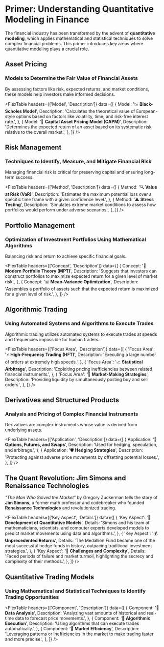 
# Primer: Understanding Quantitative Modeling in Finance

The financial industry has been transformed by the advent of **quantitative modeling**, which applies mathematical and statistical techniques to solve complex financial problems. This primer introduces key areas where quantitative modeling plays a crucial role.

## Asset Pricing

### Models to Determine the Fair Value of Financial Assets

By assessing factors like risk, expected returns, and market conditions, these models help investors make informed decisions.

<FlexTable
  headers={['Model', 'Description']}
  data={[
    {
      Model: '📉 **Black-Scholes Model**',
      Description:
        'Calculates the theoretical value of European-style options based on factors like volatility, time, and risk-free interest rate.',
    },
    {
      Model: '📐 **Capital Asset Pricing Model (CAPM)**',
      Description:
        'Determines the expected return of an asset based on its systematic risk relative to the overall market.',
    },
  ]}
/>

## Risk Management

### Techniques to Identify, Measure, and Mitigate Financial Risk

Managing financial risk is critical for preserving capital and ensuring long-term success.

<FlexTable
  headers={['Method', 'Description']}
  data={[
    {
      Method: '🔍 **Value at Risk (VaR)**',
      Description:
        'Estimates the maximum potential loss over a specific time frame with a given confidence level.',
    },
    {
      Method: '⚠️ **Stress Testing**',
      Description:
        'Simulates extreme market conditions to assess how portfolios would perform under adverse scenarios.',
    },
  ]}
/>

## Portfolio Management

### Optimization of Investment Portfolios Using Mathematical Algorithms

Balancing risk and return to achieve specific financial goals.

<FlexTable
  headers={['Concept', 'Description']}
  data={[
    {
      Concept: '🧮 **Modern Portfolio Theory (MPT)**',
      Description:
        'Suggests that investors can construct portfolios to maximize expected return for a given level of market risk.',
    },
    {
      Concept: '📊 **Mean-Variance Optimization**',
      Description:
        'Assembles a portfolio of assets such that the expected return is maximized for a given level of risk.',
    },
  ]}
/>

## Algorithmic Trading

### Using Automated Systems and Algorithms to Execute Trades

Algorithmic trading utilizes automated systems to execute trades at speeds and frequencies impossible for human traders.

<FlexTable
  headers={['Focus Area', 'Description']}
  data={[
    {
      'Focus Area': '⚡ **High-Frequency Trading (HFT)**',
      Description: 'Executing a large number of orders at extremely high speeds.',
    },
    {
      'Focus Area': '📈 **Statistical Arbitrage**',
      Description: 'Exploiting pricing inefficiencies between related financial instruments.',
    },
    {
      'Focus Area': '🔄 **Market-Making Strategies**',
      Description: 'Providing liquidity by simultaneously posting buy and sell orders.',
    },
  ]}
/>

## Derivatives and Structured Products

### Analysis and Pricing of Complex Financial Instruments

Derivatives are complex instruments whose value is derived from underlying assets.

<FlexTable
  headers={['Application', 'Description']}
  data={[
    {
      Application: '📜 **Options, Futures, and Swaps**',
      Description: 'Used for hedging, speculation, and arbitrage.',
    },
    {
      Application: '🛡️ **Hedging Strategies**',
      Description: 'Protecting against adverse price movements by offsetting potential losses.',
    },
  ]}
/>

## The Quant Revolution: Jim Simons and Renaissance Technologies

*"The Man Who Solved the Market"* by Gregory Zuckerman tells the story of **Jim Simons**, a former math professor and codebreaker who founded **Renaissance Technologies** and revolutionized trading.

<FlexTable
  headers={['Key Aspect', 'Details']}
  data={[
    {
      'Key Aspect': '🔬 **Development of Quantitative Models**',
      Details:
        'Simons and his team of mathematicians, scientists, and computer experts developed models to predict market movements using data and algorithms.',
    },
    {
      'Key Aspect': '💰 **Unprecedented Returns**',
      Details:
        'The Medallion Fund became one of the most successful hedge funds in history, outpacing traditional investment strategies.',
    },
    {
      'Key Aspect': '🧩 **Challenges and Complexity**',
      Details:
        'Faced periods of failure and market turmoil, highlighting the secrecy and complexity of their methods.',
    },
  ]}
/>

## Quantitative Trading Models

### Using Mathematical and Statistical Techniques to Identify Trading Opportunities

<FlexTable
  headers={['Component', 'Description']}
  data={[
    {
      Component: '📂 **Data Analysis**',
      Description: 'Analyzing vast amounts of historical and real-time data to forecast price movements.',
    },
    {
      Component: '🤖 **Algorithmic Execution**',
      Description: 'Using algorithms that can execute trades automatically.',
    },
    {
      Component: '📌 **Market Efficiency**',
      Description:
        'Leveraging patterns or inefficiencies in the market to make trading faster and more precise.',
    },
  ]}
/>
